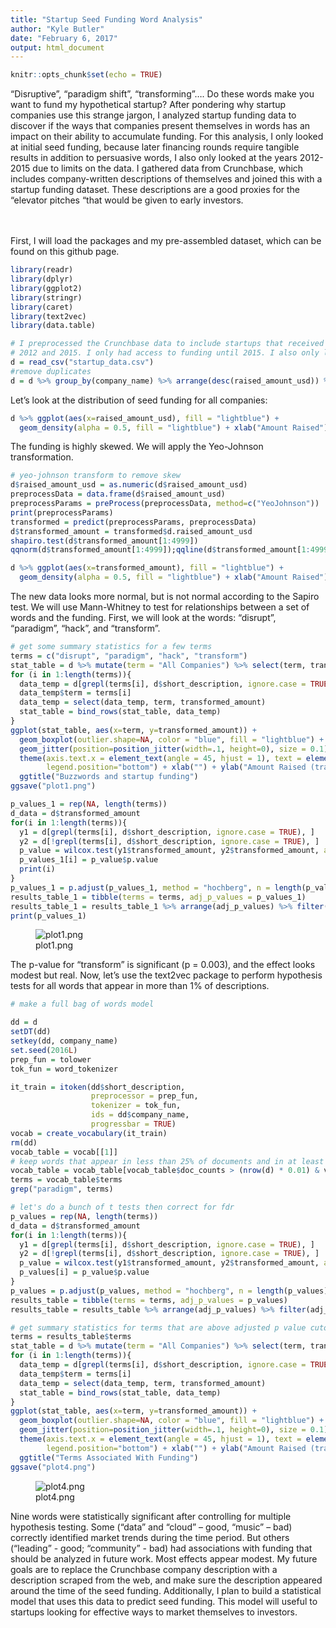 ```yaml
---
title: "Startup Seed Funding Word Analysis"
author: "Kyle Butler"
date: "February 6, 2017"
output: html_document
---
```


```r
knitr::opts_chunk$set(echo = TRUE)
```

 “Disruptive”, “paradigm shift”, “transforming”…. Do these words make you want to fund my hypothetical startup? After pondering why startup companies use this strange jargon, I analyzed startup funding data to discover if the ways that companies present themselves in words has an impact on their ability to accumulate funding. For this analysis, I only looked at initial seed funding, because later financing rounds require tangible results in addition to persuasive words, I also only looked at the years 2012-2015 due to limits on the data. I gathered data from Crunchbase, which includes company-written descriptions of themselves and joined this with a startup funding dataset. These descriptions are a good proxies for the “elevator pitches “that would be given to early investors. 
<br><br><br>

First, I will load the packages and my pre-assembled dataset, which can be found on this github page.



```r
library(readr)
library(dplyr)
library(ggplot2)
library(stringr)
library(caret)
library(text2vec)
library(data.table)

# I preprocessed the Crunchbase data to include startups that received seed funding between 
# 2012 and 2015. I only had access to funding until 2015. I also only look at USA and Canada
d = read_csv("startup_data.csv")
#remove duplicates 
d = d %>% group_by(company_name) %>% arrange(desc(raised_amount_usd)) %>% dplyr::slice(1) %>% ungroup()


```

Let's look at the distribution of seed funding for all companies:

```r

d %>% ggplot(aes(x=raised_amount_usd), fill = "lightblue") +
  geom_density(alpha = 0.5, fill = "lightblue") + xlab("Amount Raised") + ggtitle("Seed Funding")
```

The funding is highly skewed. We will apply the Yeo-Johnson transformation. 

```r
# yeo-johnson transform to remove skew
d$raised_amount_usd = as.numeric(d$raised_amount_usd)
preprocessData = data.frame(d$raised_amount_usd)
preprocessParams = preProcess(preprocessData, method=c("YeoJohnson"))
print(preprocessParams)
transformed = predict(preprocessParams, preprocessData)
d$transformed_amount = transformed$d.raised_amount_usd
shapiro.test(d$transformed_amount[1:4999])
qqnorm(d$transformed_amount[1:4999]);qqline(d$transformed_amount[1:4999], col = 2)

d %>% ggplot(aes(x=transformed_amount), fill = "lightblue") +
  geom_density(alpha = 0.5, fill = "lightblue") + xlab("Amount Raised") + ggtitle("Seed Funding, Transformed")

```


The new data looks more normal, but is not normal according to the Sapiro test. We will use Mann-Whitney to test for relationships between a set of words and the funding. First, we will look at the words: "disrupt", "paradigm", "hack", and "transform".

```r
# get some summary statistics for a few terms
terms = c("disrupt", "paradigm", "hack", "transform")
stat_table = d %>% mutate(term = "All Companies") %>% select(term, transformed_amount)
for (i in 1:length(terms)){
  data_temp = d[grepl(terms[i], d$short_description, ignore.case = TRUE),]
  data_temp$term = terms[i]
  data_temp = select(data_temp, term, transformed_amount)
  stat_table = bind_rows(stat_table, data_temp)
}
ggplot(stat_table, aes(x=term, y=transformed_amount)) + 
  geom_boxplot(outlier.shape=NA, color = "blue", fill = "lightblue") + 
  geom_jitter(position=position_jitter(width=.1, height=0), size = 0.1) +
  theme(axis.text.x = element_text(angle = 45, hjust = 1), text = element_text(size=14), 
        legend.position="bottom") + xlab("") + ylab("Amount Raised (transformed)") + 
  ggtitle("Buzzwords and startup funding")
ggsave("plot1.png")

p_values_1 = rep(NA, length(terms))
d_data = d$transformed_amount
for(i in 1:length(terms)){
  y1 = d[grepl(terms[i], d$short_description, ignore.case = TRUE), ]
  y2 = d[!grepl(terms[i], d$short_description, ignore.case = TRUE), ]
  p_value = wilcox.test(y1$transformed_amount, y2$transformed_amount, alternative = "two.sided", paired = FALSE)
  p_values_1[i] = p_value$p.value
  print(i)
}
p_values_1 = p.adjust(p_values_1, method = "hochberg", n = length(p_values_1))
results_table_1 = tibble(terms = terms, adj_p_values = p_values_1)
results_table_1 = results_table_1 %>% arrange(adj_p_values) %>% filter(adj_p_values < 0.05)
print(p_values_1)

```

![plot1.png](plot1.png)

The p-value for "transform" is significant (p = 0.003), and the effect looks modest but real.  Now, let's use the text2vec package to perform hypothesis tests for all words that appear in more than 1% of descriptions. 


```r
# make a full bag of words model

dd = d
setDT(dd)
setkey(dd, company_name)
set.seed(2016L)
prep_fun = tolower
tok_fun = word_tokenizer

it_train = itoken(dd$short_description, 
                  preprocessor = prep_fun, 
                  tokenizer = tok_fun, 
                  ids = dd$company_name, 
                  progressbar = TRUE)
vocab = create_vocabulary(it_train)
rm(dd)
vocab_table = vocab[[1]]
# keep words that appear in less than 25% of documents and in at least 4 documents
vocab_table = vocab_table[vocab_table$doc_counts > (nrow(d) * 0.01) & vocab_table$doc_counts < (nrow(d) * 0.25), ]
terms = vocab_table$terms
grep("paradigm", terms)

# let's do a bunch of t tests then correct for fdr
p_values = rep(NA, length(terms))
d_data = d$transformed_amount
for(i in 1:length(terms)){
  y1 = d[grepl(terms[i], d$short_description, ignore.case = TRUE), ]
  y2 = d[!grepl(terms[i], d$short_description, ignore.case = TRUE), ]
  p_value = wilcox.test(y1$transformed_amount, y2$transformed_amount, alternative = "two.sided", paired = FALSE)
  p_values[i] = p_value$p.value
}
p_values = p.adjust(p_values, method = "hochberg", n = length(p_values))
results_table = tibble(terms = terms, adj_p_values = p_values)
results_table = results_table %>% arrange(adj_p_values) %>% filter(adj_p_values < 0.05)

# get summary statistics for terms that are above adjusted p value cutoff
terms = results_table$terms
stat_table = d %>% mutate(term = "All Companies") %>% select(term, transformed_amount)
for (i in 1:length(terms)){
  data_temp = d[grepl(terms[i], d$short_description, ignore.case = TRUE),]
  data_temp$term = terms[i]
  data_temp = select(data_temp, term, transformed_amount)
  stat_table = bind_rows(stat_table, data_temp)
}
ggplot(stat_table, aes(x=term, y=transformed_amount)) + 
  geom_boxplot(outlier.shape=NA, color = "blue", fill = "lightblue") + 
  geom_jitter(position=position_jitter(width=.1, height=0), size = 0.1) +
  theme(axis.text.x = element_text(angle = 45, hjust = 1), text = element_text(size=14), 
        legend.position="bottom") + xlab("") + ylab("Amount Raised (transformed)") + 
  ggtitle("Terms Associated With Funding")
ggsave("plot4.png")


```


![plot4.png](plot4.png)



Nine words were statistically significant after controlling for multiple hypothesis testing. Some (“data” and “cloud” – good, “music” – bad) correctly identified market trends during the time period. But others (“leading” - good; “community” - bad) had associations with funding that should be analyzed in future work. Most effects appear modest. My future goals are to replace the Crunchbase company description with a description scraped from the web, and make sure the description appeared around the time of the seed funding. Additionally, I plan to build a statistical model that uses this data to predict seed funding. This model will useful to startups looking for effective ways to market themselves to investors.
